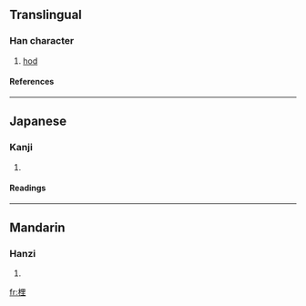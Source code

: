 ==Translingual==
===Han character===
{{Han char|rn=75|rad=木|as=07|sn=11|four=4691<sub>4</sub>|canj=木田土 (DWG)}}
# [[hod]]
====References====
{{Han ref|kx=0530.130|dkj=14874|dj=0918.110|hdz=21213.030|uh=68A9|ud=26793|bh=D5BC|bd=54716}}

----
==Japanese==
===Kanji===
{{ja-kanji|grade=|rs=木07}}
# {{defn|Japanese}} 
====Readings====
{{ja-readings|on=[[り]] (ri), [[し]] (shi), [[じ]] (ji)|kun=[[すき]] (suki)}}

----
==Mandarin==
===Hanzi===
{{cmn-hanzi|pin=[[lí]] ([[li2]])|wg=li<sup>2</sup>}}
# {{defn|Mandarin}}

[[fr:梩]]